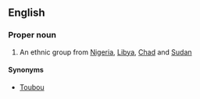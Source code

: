 ==English==

===Proper noun===
{{en-proper noun}}

# An ethnic group from [[Nigeria]], [[Libya]], [[Chad]] and [[Sudan]]

====Synonyms====
*[[Toubou]]